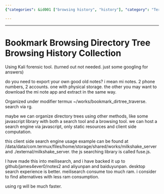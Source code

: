 ```yaml
---
{"categories": &id001 ["browsing history", "history"], "category": "Termux", "date": "2022-06-01 03:25:15", "description": "This article discusses the process of organizing directories using Termux and compares it with alternatives like Meilisearch, which consumes a lot of RAM. The author considers an alternative solution - ripgrep (rg) for faster searching, and provides an example shared on GitHub and various file-sharing platforms.", "tags": *id001, "title": "Bookmark Browsing History Collection"}

---
```


------

# Bookmark Browsing Directory Tree Browsing History Collection

Using Kali forensic tool. (turned out not needed. just some googling for answers)

do you need to export your own good old notes? i mean mi notes. 2 phone numbers, 2 accounts. one with physical storage. the other you may want to download the mi note app and extract in the same way.

Organized under modifier termux ~/works/bookmark_dirtree_traverse. search via rg.

maybe we can organize directory trees using other methods, like some javascript library with both a search tool and a browsing tool. we can host a search engine via javascript, only static resources and client side computation.

this client side search engine usage example can be found at /data/data/com.termux/files/home/storage/shared/works/milkshake_server and ./external/milkshake_server. the js searching library is called fuse.js.

I have made this into meilisearch, and i have backed it up to github/james4ever0/notes2 and aliyunpan and baiduyunpan. desktop search experience is better. meilisearch consume too much ram. i consider to find alternatives with less ram consumption.

using rg will be much faster.

